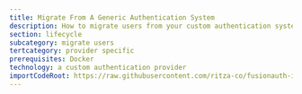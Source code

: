 ```yaml
---
title: Migrate From A Generic Authentication System
description: How to migrate users from your custom authentication system to FusionAuth.
section: lifecycle
subcategory: migrate users
tertcategory: provider specific
prerequisites: Docker
technology: a custom authentication provider
importCodeRoot: https://raw.githubusercontent.com/ritza-co/fusionauth-import-scripts/genericmigration
---
```



<!-- export const migration_source_name = 'WordPress';

## Overview

This document will help you migrate users from {frontmatter.technology} to FusionAuth.

This guide is a low-level, technical tutorial focusing on transferring password hashes, calling APIs, and preparing data when migrating users from {frontmatter.technology}. To understand how to plan a migration at a higher level, please read the [FusionAuth migration guide](/docs/lifecycle/migrate-users/general-migration).

## Prerequisites

If you want to import user passwords in addition to user personal details, you need a basic understanding of how password hashing and salts work. FusionAuth has a [hashing article](/articles/security/math-of-password-hashing-algorithms-entropy) that is a good starting point.

To follow this tutorial, you need [Docker](https://docs.docker.com/get-docker/) to run an example web application and the migration scripts.

If you prefer to run scripts locally, you will need Node.js installed on your physical machine. You will also need to change occurrences of `db` and `host.docker.internal` to `localhost` in all the scripts.

## Planning Considerations

### Obtaining User Data

### Mapping User Attributes

<MappingUserAttributes migration_source_name={migration_source_name} />

### Social Logins

<SocialLoginNote migration_source_name={migration_source_name} script_supports_social_logins={script_supports_social_logins} />

<SocialLoginMigration />

### Other Entities

<OtherEntitiesIntro migration_source_name={migration_source_name} other_migrated_entities="connections or roles" />

#### Identifiers

When creating an object with the FusionAuth API, you can specify the Id. It must be a [UUID](/docs/reference/data-types#uuids).

This works for users, applications, and tenants, among others.

## Create An Example Application With Custom Authentication

Let's consider a minimal web application to demonstrate how to migrate users and authentication to FusionAuth. This app has only a sign-in page and a restricted page, and a PostgreSQL database with a single table to hold user passwords.

To get the code used in this tutorial, clone the Git repository below.

```sh
git clone https://github.com/FusionAuth/fusionauth-import-scripts
```

The `generic` directory contains all the code you need for this tutorial, and `generic/exampleData` has the output of the scripts.

Navigate to the `generic/src` directory.

```sh
cd fusionauth-import-scripts/generic/src
```

Start a Docker container for the database and app by running the command below in a terminal.

```sh
docker compose up --file 1_appDockerCompose.yaml
```

### Create The User Table

Now that the database is running you need to create a table to hold users. In a new terminal, run the commands below.

```sh
cd fusionauth-import-scripts/generic/src
docker exec  --interactive --tty app sh
```

This will connect to the JS container running in Docker. Here is where you will run all the JavaScript scripts. Run the code below in this terminal to create the user table.

```sh
cd /workspace
npm install
node 2_createUser.mjs
```

The `2_createUser.mjs` script creates a table with the text fields `email`, `hash`, and `salt`.

If you want to see the table, browse the database in any database IDE that can connect to PostgreSQL. [DBeaver](https://dbeaver.io/download) is a free, cross-platform IDE you can use.

Create a new connection to `localhost`, port `7770`, database `p`, username `p`, password `p`. Open the connection and expand the database tables to the `user` table.

### Run The Web App

Run the code below in the Docker terminal to start the minimal Express.js web app.

```sh
node 3_webApp.mjs
```

Browse to `http://localhost:7771/account`. This is a restricted page. Since you are not authenticated, you are not able to view it.

Browse to `http://localhost:7771`. On the authentication page displayed, enter a random email like `t@t.com` and password `q`.

The user will be created in the database, and you will be redirected to the account page. Now you will be able to see the page as you have a cookie in your browser with your email address.

Open `3_webApp.mjs` and take a look. It has two GET routes to display the home page and account page.  The POST route for the home page is more complex. It does the following:
- Check if a username and password have been entered.
- Query the database to see if the email exists.
  - If so, compare the password hash in the database with the hash of the password entered.
  - If not, create the user and save their password hashed with a random UUID salt.

The `getHash` function at the bottom of the file creates a password hash using SHA256. This is a simple algorithm [supported natively by FusionAuth](https://fusionauth.io/docs/reference/password-hashes#salted-sha-256). If your real application uses an unusual hashing algorithm, you can write a custom hashing plugin for FusionAuth. Other migration guides in this documentation category have examples of how to do this.

In the terminal, push Ctrl-C to end the application server.

## Export Users

Run the command below to export your users to the file `users.json`.

```sh
node 4_exportUsers.mjs
```

In reality, you could create a JSON file of users from your application in whatever language suits you — most likely a SQL script run directly against your database.

The next script, `5_convertUserToFaUser.mjs`, is the most important. It maps the fields of `users.json` to FusionAuth fields. The tiny example app has only email and password, so you will want to alter this script significantly for your real app. All available FusionAuth fields are commented out for you to use.

The script uses `stream-json`, a JSON library that can incrementally read massive files with millions of users. It opens the `users.json` file for reading in the line `new Chain([fs.createReadStream(inputFilename), parser(), new StreamArray(),]);`. For more information, read https://github.com/uhop/stream-json. The `processUsers()` function calls `getFaUserFromUser()` to map your user to FusionAuth, and then saves them to an `faUsers.json` file.

The `getFaUserFromUser()` function does a few things:
- Maps as many matching fields from your app to FusionAuth as possible.
- Stores all user details that don't map to FusionAuth in the `data` field.
- Uses the hashing algorithm name in `faUser.encryptionScheme = 'salted-sha256';`. The salt is converted to Base64 to meet FusionAuth requirements.
- Adds Registrations (a Role link between a User and an Application) for users. You will need to change these Ids to match those of your application when doing a real migration.

If you are uncertain about what a user attribute in FusionAuth does, read more in the [user guide](/docs/apis/users), as linked in the [general migration guide](/docs/lifecycle/migrate-users/general-migration) recommended earlier.

In the terminal run the script with the following command.

```sh
node 5_convertUserToFaUser.mjs
```

Your output should be valid JSON and look like the file `fusionauth-import-scripts/exampleData/faUsers.json`.

## Import Users

If you are not already running FusionAuth or want to test this process on another instance, you can start FusionAuth in Docker.

Open a new terminal in the `fusionauth-import-scripts` directory and run the code below (this is your 3rd and last terminal for this guide)

```sh
cd fusionauth-import-scripts/generic/fusionAuthDockerFiles
docker compose up
```

FusionAuth will now be running and browsable at `http://localhost:9011`. You can log in to the [FusionAuth admin UI](http://localhost:9011/admin) with `admin@example.com` and `password`. The container is called `fa`.

Now you have the users file `faUsers.json` and the FusionAuth is running. To import the users into FusionAuth, you need to run the Node.js import script.

In the Docker terminal, run the command below.

```sh
node 6_importUsers.mjs
```

This script uses the FusionAuth SDK for Node.js `@fusionauth/typescript-client`. It's used only for a single operation, `fa.importUsers(importRequest)`. For more information, read the [FusionAuth Typescript Client Library](/docs/sdks/typescript) documentation.

This script imports users individually. If this is too slow when running the production migration, wrap the `importUsers()` FusionAuth SDK call in a loop that bundles users in batches of 1000.

### Verify The Import

If the migration script ran successfully, you should be able to log in to the `Test` application with one of the imported users. In the [FusionAuth admin UI](http://localhost:9011/admin), navigate to **Applications —> WordpressTestImportApp**. Click the <InlineUIElement>View</InlineUIElement> button (green magnifying glass) next to the application and note the <InlineField>OAuth IdP login URL</InlineField>.

<img src={`/img/docs/lifecycle/migrate-users/provider-specific/${migration_source_dir}/find-login-url.png`} alt="Application login URL." width="1200" role="bottom-cropped" />

Copy this URL and open it in a new incognito browser window. (If you don’t use an incognito window, the admin user session will interfere with the test.) You should see the login screen. Enter username `t@t.com` and password `q`. Login should work.

Next, log in to the [FusionAuth admin UI](http://localhost:9011/admin) with `admin@example.com` and password `password`. Review the user entries to ensure the data was correctly imported.

<img src={`/img/docs/lifecycle/migrate-users/provider-specific/${migration_source_dir}/list-users.png`} alt="List of imported users." width="1200" role="bottom-cropped" />

You can manage a user by clicking on the <InlineUIElement>Manage</InlineUIElement> button (black button) to the right of the user in the list of users to review the details of the imported user’s profile. In the <InlineUIElement>Source</InlineUIElement> tab, you can see all the user details as a JSON object.

#### Debug With The FusionAuth Database

If you have errors logging in, you can use the FusionAuth database directly to see if your users were imported, and check their hashes manually.

You can use any PostgreSQL browser. DBeaver will work. The connection details are in `fusionauth-import-scripts/generic/fusionAuthDockerFiles/docker-compose.yml` and `.env`.

In your database IDE, create a new PostgreSQL connection with the following details:

- <InlineField>URL:</InlineField> `jdbc:postgresql://localhost:5432/fusionauth`
- <InlineField>Host:</InlineField> `localhost`
- <InlineField>Port:</InlineField> `5432`
- <InlineField>Database:</InlineField> `fusionauth`
- <InlineField>Username:</InlineField> `fusionauth`
- <InlineField>Password:</InlineField> `hkaLBM3RVnyYeYeqE3WI1w2e4Avpy0Wd5O3s3`

Log in to the database and browse to `Databases/fusionauth/Schemas/public/Tables`. Tables `identities` and `users` will show you the login credentials and user personal information.

## Use FusionAuth As Your Authentication Provider

Now that your users have been migrated into FusionAuth, how do you authenticate them in your app?

Run the command below in the Docker terminal to see the original Express app rewritten to use FusionAuth.

```sh
node 7_webAppWithFa.mjs
```

Browse to `http://localhost:7771`. You'll see that the sign-in page has been replaced by FusionAuth. You can style this page however you like. For more information see the full [quickstart guide for Express](/docs/quickstarts/quickstart-javascript-express-web).

The new application code looks very similar to the original, except that the login and hashing code has been replaced by OAuth2 calls to FusionAuth via the Node.js [Passport library](https://www.npmjs.com/package/passport).

Note that the bottom of the file stores secrets directly in the code. In reality, you should move these to a `.env` file that is not checked in to GitHub. Be aware once again of using `localhost` instead of `host.docker.internal` for URLs that call a server directly (browser URLs still use `localhost`).

### Delete The Docker Containers

Push Ctrl-C in all terminals to end the Docker instances. Run the code below on your host machine to remove the Docker containers and images.

```sh
docker rm app app_db fa fa_db
docker rmi postgres:16.2-alpine3.19 node:alpine3.19 fusionauth/fusionauth-app:1.48.3 postgres:16.0-bookworm
```

## What To Do Next

The sample application uses a relatively old and weak hashing algorithm, though not terrible. You might want to rehash your users' passwords on their next login with a stronger algorithm. To enable this setting, follow these [instructions](/docs/extend/code/password-hashes/custom-password-hashing#rehashing-user-passwords).

<WhatNext />

## Additional Support

<AdditionalSupport />
